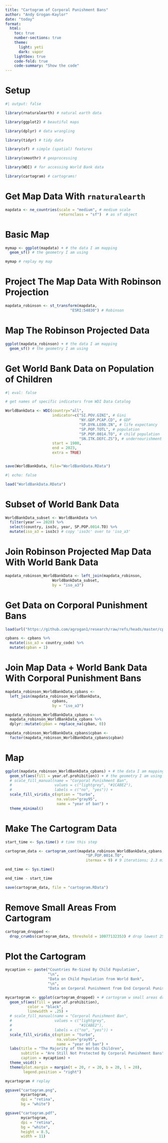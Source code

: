 ```yaml
---
title: "Cartogram of Corporal Punishment Bans"
author: "Andy Grogan-Kaylor"
date: "today"
format:
  html:
    toc: true
    number-sections: true
    theme:
      light: yeti
      dark: vapor
    lightbox: true
    code-fold: true
    code-summary: "Show the code"
---
```


# Setup

```r
#| output: false

library(rnaturalearth) # natural earth data

library(ggplot2) # beautiful maps

library(dplyr) # data wrangling

library(tidyr) # tidy data

library(sf) # simple (spatial) features

library(smoothr) # geoprocessing

library(WDI) # for accessing World Bank data

library(cartogram) # cartograms!

```

# Get Map Data With `rnaturalearth`

```r

mapdata <- ne_countries(scale = "medium", # medium scale
                        returnclass = "sf")  # as sf object

```

# Basic Map

```r

mymap <- ggplot(mapdata) + # the data I am mapping
  geom_sf() # the geometry I am using

mymap # replay my map

```

# Project The Map Data With Robinson Projection

```r

mapdata_robinson <- st_transform(mapdata,
                             "ESRI:54030") # Robinson

```

# Map The Robinson Projected Data

```r

ggplot(mapdata_robinson) + # the data I am mapping
  geom_sf() # the geometry I am using

```

# Get World Bank Data on Population of Children

```r
#| eval: false

# get names of specific indicators from WDI Data Catalog

WorldBankData <- WDI(country="all", 
                     indicator=c("SI.POV.GINI", # Gini
                                 "NY.GDP.PCAP.CD", # GDP
                                 "SP.DYN.LE00.IN", # life expectancy
                                 "SP.POP.TOTL", # population
                                 "SP.POP.0014.TO", # child population 
                                 "SN.ITK.DEFC.ZS"), # undernourishment
                     start = 1980, 
                     end = 2023, 
                     extra = TRUE) 


save(WorldBankData, file="WorldBankData.RData")

```

```r
#| echo: false

load("WorldBankData.RData")

```

# Subset of World Bank Data

```r

WorldBankData_subset <- WorldBankData %>% 
  filter(year == 2020) %>%
  select(country, iso3c, year, SP.POP.0014.TO) %>%
  mutate(iso_a3 = iso3c) # copy 'iso3c' over to 'iso_a3'

```

# Join Robinson Projected Map Data With World Bank Data

```r

mapdata_robinson_WorldBankData <- left_join(mapdata_robinson, 
                     WorldBankData_subset, 
                     by = "iso_a3")

```

# Get Data on Corporal Punishment Bans

```r

load(url("https://github.com/agrogan1/research/raw/refs/heads/master/cpbans/CPBans.RData"))

cpbans <- cpbans %>%
  mutate(iso_a3 = country_code) %>% 
  mutate(cpban = 1)

```

# Join Map Data + World Bank Data With Corporal Punishment Bans

```r

mapdata_robinson_WorldBankData_cpbans <-
  left_join(mapdata_robinson_WorldBankData, 
                     cpbans, 
                     by = "iso_a3")

mapdata_robinson_WorldBankData_cpbans <- 
  mapdata_robinson_WorldBankData_cpbans %>% 
  dplyr::mutate(cpban = replace_na(cpban, 0))

mapdata_robinson_WorldBankData_cpbans$cpban <- 
  factor(mapdata_robinson_WorldBankData_cpbans$cpban)

```

# Map

```r

ggplot(mapdata_robinson_WorldBankData_cpbans) + # the data I am mapping
  geom_sf(aes(fill = year.of.prohibition)) + # the geometry I am using
  # scale_fill_manual(name = "Corporal Punishment Ban",
  #                   values = c("lightgrey", "#1CABE2"),
  #                   labels = c("no", "yes")) +
  scale_fill_viridis_c(option = "turbo", 
                       na.value="gray95",
                       name = "year of ban") +
  theme_minimal()

```

# Make The Cartogram Data

```r

start_time <- Sys.time() # time this step

cartogram_data <- cartogram_cont(mapdata_robinson_WorldBankData_cpbans, 
                                    "SP.POP.0014.TO", 
                                    itermax = 9) # 9 iterations; 2.3 minutes

end_time <- Sys.time()

end_time - start_time

save(cartogram_data, file = "cartogram.RData")

```

# Remove Small Areas From Cartogram

```r

cartogram_dropped <- 
  drop_crumbs(cartogram_data, threshold = 10077132353) # drop lowest 25%

```

# Plot the Cartogram

```r

mycaption <- paste("Countries Re-Sized By Child Population",
                   "\n",
                   "Data on Child Population from World Bank",
                   "\n",
                   "Data on Corporal Punishment from End Corporal Punishment")

mycartogram <- ggplot(cartogram_dropped) + # cartogram w small areas dropped
  geom_sf(aes(fill = year.of.prohibition),
          color = "black",
          linewidth = .25) +
  # scale_fill_manual(name = "Corporal Punishment Ban",
  #                   values = c("lightgrey", 
  #                              "#1CABE2"),
  #                   labels = c("no", "yes")) +
  scale_fill_viridis_c(option = "turbo", 
                       na.value="gray95",
                       name = "year of ban") +
  labs(title = "The Majority of the Worlds Children",
       subtitle = "Are Still Not Protected By Corporal Punishment Bans",
       caption = mycaption) +
  theme_void() +
  theme(plot.margin = margin(t = 20, r = 20, b = 20, l = 20),
        legend.position = "right") 

mycartogram # replay

ggsave("cartogram.png",
       mycartogram, 
       dpi = "retina",
       bg = "white")

ggsave("cartogram.pdf", 
       mycartogram,
       dpi = "retina",
       bg = "white",
       height = 8.5,
       width = 11)

```

